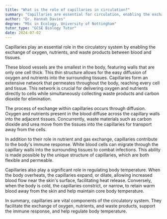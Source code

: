 ```yaml
---
title: "What is the role of capillaries in circulation?"
summary: "Capillaries are essential for circulation, enabling the exchange of oxygen, nutrients, and waste between blood and tissues."
author: "Dr. Hannah Davies"
degree: "MSc in Ecology, University of Nottingham"
tutor_type: "GCSE Biology Tutor"
date: 2024-07-02
---
```


Capillaries play an essential role in the circulatory system by enabling the exchange of oxygen, nutrients, and waste products between blood and tissues.

These blood vessels are the smallest in the body, featuring walls that are only one cell thick. This thin structure allows for the easy diffusion of oxygen and nutrients into the surrounding tissues. Capillaries form an extensive network that permeates throughout the body, reaching every cell and tissue. This network is crucial for delivering oxygen and nutrients directly to cells while simultaneously collecting waste products and carbon dioxide for elimination.

The process of exchange within capillaries occurs through diffusion. Oxygen and nutrients present in the blood diffuse across the capillary walls into the adjacent tissues. Concurrently, waste materials such as carbon dioxide and urea move from the tissues into the capillaries for transport away from the cells.

In addition to their role in nutrient and gas exchange, capillaries contribute to the body's immune response. White blood cells can migrate through the capillary walls into the surrounding tissues to combat infections. This ability is made possible by the unique structure of capillaries, which are both flexible and permeable.

Capillaries also play a significant role in regulating body temperature. When the body overheats, the capillaries expand, or dilate, allowing increased blood flow near the skin's surface, facilitating heat release. Conversely, when the body is cold, the capillaries constrict, or narrow, to retain warm blood away from the skin and help maintain core body temperature.

In summary, capillaries are vital components of the circulatory system. They facilitate the exchange of oxygen, nutrients, and waste products, support the immune response, and help regulate body temperature.
    